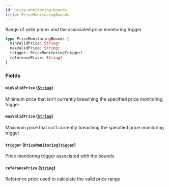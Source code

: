 ```yaml
---
id: price-monitoring-bounds
title: PriceMonitoringBounds
---
```



Range of valid prices and the associated price monitoring trigger

```graphql
type PriceMonitoringBounds {
  minValidPrice: String!
  maxValidPrice: String!
  trigger: PriceMonitoringTrigger!
  referencePrice: String!
}
```


### Fields

#### `minValidPrice` ([`String`](/docs/v0.47/graphql/scalars/string))

Minimum price that isn't currently breaching the specified price monitoring trigger


#### `maxValidPrice` ([`String`](/docs/v0.47/graphql/scalars/string))

Maximum price that isn't currently breaching the specified price monitoring trigger


#### `trigger` ([`PriceMonitoringTrigger`](/docs/v0.47/graphql/objects/price-monitoring-trigger))

Price monitoring trigger associated with the bounds


#### `referencePrice` ([`String`](/docs/v0.47/graphql/scalars/string))

Reference price used to calculate the valid price range




